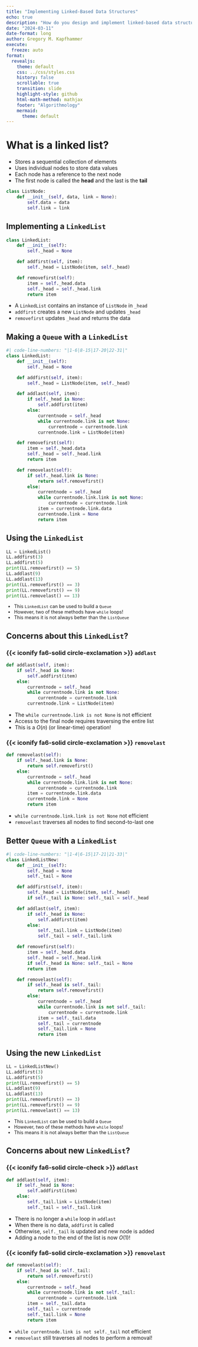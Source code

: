 ```yaml
---
title: "Implementing Linked-Based Data Structures"
echo: true
description: "How do you design and implement linked-based data structures in Python?"
date: "2024-03-11"
date-format: long
author: Gregory M. Kapfhammer
execute:
  freeze: auto
format:
  revealjs:
    theme: default
    css: ../css/styles.css
    history: false
    scrollable: true
    transition: slide
    highlight-style: github
    html-math-method: mathjax
    footer: "Algorithmology"
    mermaid:
      theme: default
---
```


# What is a linked list?

- Stores a sequential collection of elements
- Uses individual nodes to store data values
- Each node has a reference to the next node
- The first node is called the **head** and the last is the **tail**

```python
class ListNode:
    def __init__(self, data, link = None):
        self.data = data
        self.link = link
```

## Implementing a `LinkedList`

```python
class LinkedList:
    def __init__(self):
        self._head = None

    def addfirst(self, item):
        self._head = ListNode(item, self._head)

    def removefirst(self):
        item = self._head.data
        self._head = self._head.link
        return item
```

::: {.fragment style="margin-top: 0.5em"}

- A `LinkedList` contains an instance of `ListNode` in `_head`
- `addfirst` creates a new `ListNode` and updates `_head`
- `removefirst` updates `_head` and returns the data

:::

## Making a `Queue` with a `LinkedList`

```python
#| code-line-numbers: "|1-6|8-15|17-20|22-31|"
class LinkedList:
    def __init__(self):
        self._head = None

    def addfirst(self, item):
        self._head = ListNode(item, self._head)

    def addlast(self, item):
        if self._head is None:
            self.addfirst(item)
        else:
            currentnode = self._head
            while currentnode.link is not None:
                currentnode = currentnode.link
            currentnode.link = ListNode(item)

    def removefirst(self):
        item = self._head.data
        self._head = self._head.link
        return item

    def removelast(self):
        if self._head.link is None:
            return self.removefirst()
        else:
            currentnode = self._head
            while currentnode.link.link is not None:
                currentnode = currentnode.link
            item = currentnode.link.data
            currentnode.link = None
            return item
```

## Using the `LinkedList`

```python
LL = LinkedList()
LL.addfirst(3)
LL.addfirst(5)
print(LL.removefirst() == 5)
LL.addlast(9)
LL.addlast(13)
print(LL.removefirst() == 3)
print(LL.removefirst() == 9)
print(LL.removelast() == 13)
```

::: {.fragment style="font-size: 0.9em"}

- This `LinkedList` can be used to build a `Queue`
- However, two of these methods have `while` loops!
- This means it is not always better than the `ListQueue`

:::

## Concerns about this `LinkedList`?

::: {.panel-tabset}

### {{< iconify fa6-solid circle-exclamation >}} `addlast`

```python
def addlast(self, item):
    if self._head is None:
        self.addfirst(item)
    else:
        currentnode = self._head
        while currentnode.link is not None:
            currentnode = currentnode.link
        currentnode.link = ListNode(item)
```

- The `while currentnode.link is not None` is not efficient
- Access to the final node requires traversing the entire list
- This is a $O(n)$ (or linear-time) operation!

### {{< iconify fa6-solid circle-exclamation >}} `removelast`

```python
def removelast(self):
    if self._head.link is None:
        return self.removefirst()
    else:
        currentnode = self._head
        while currentnode.link.link is not None:
            currentnode = currentnode.link
        item = currentnode.link.data
        currentnode.link = None
        return item
```

- `while currentnode.link.link is not None` not efficient
- `removelast` traverses all nodes to find second-to-last one

:::

## Better `Queue` with a `LinkedList`

```python
#| code-line-numbers: "|1-4|6-15|17-21|21-33|"
class LinkedListNew:
    def __init__(self):
        self._head = None
        self._tail = None

    def addfirst(self, item):
        self._head = ListNode(item, self._head)
        if self._tail is None: self._tail = self._head

    def addlast(self, item):
        if self._head is None:
            self.addfirst(item)
        else:
            self._tail.link = ListNode(item)
            self._tail = self._tail.link

    def removefirst(self):
        item = self._head.data
        self._head = self._head.link
        if self._head is None: self._tail = None
        return item

    def removelast(self):
        if self._head is self._tail:
            return self.removefirst()
        else:
            currentnode = self._head
            while currentnode.link is not self._tail:
                currentnode = currentnode.link
            item = self._tail.data
            self._tail = currentnode
            self._tail.link = None
            return item
```

## Using the new `LinkedList`

```python
LL = LinkedListNew()
LL.addfirst(3)
LL.addfirst(5)
print(LL.removefirst() == 5)
LL.addlast(9)
LL.addlast(13)
print(LL.removefirst() == 3)
print(LL.removefirst() == 9)
print(LL.removelast() == 13)
```

::: {.fragment style="font-size: 0.9em"}

- This `LinkedList` can be used to build a `Queue`
- However, two of these methods have `while` loops!
- This means it is not always better than the `ListQueue`

:::

## Concerns about new `LinkedList`?

::: {.panel-tabset}

### {{< iconify fa6-solid circle-check >}} `addlast`

```python
def addlast(self, item):
    if self._head is None:
        self.addfirst(item)
    else:
        self._tail.link = ListNode(item)
        self._tail = self._tail.link
```

- There is no longer a `while` loop in `addlast`
- When there is no data, `addfirst` is called
- Otherwise, `self._tail` is updated and new node is added
- Adding a node to the end of the list is now $O(1)$!

### {{< iconify fa6-solid circle-exclamation >}} `removelast`

```python
def removelast(self):
    if self._head is self._tail:
        return self.removefirst()
    else:
        currentnode = self._head
        while currentnode.link is not self._tail:
            currentnode = currentnode.link
        item = self._tail.data
        self._tail = currentnode
        self._tail.link = None
        return item
```

- `while currentnode.link is not self._tail` not efficient
- `removelast` still traverses all nodes to perform a removal!

:::
